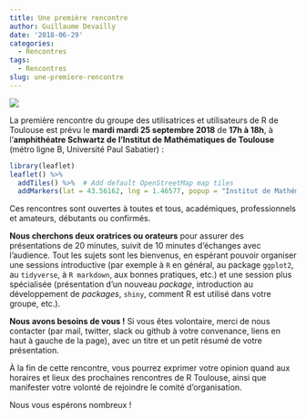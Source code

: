 ```yaml
---
title: Une première rencontre
author: Guillaume Devailly
date: '2018-06-29'
categories:
  - Rencontres
tags:
  - Rencontres
slug: une-premiere-rencontre
---
```


![](/img/logo.svg)

La première rencontre du groupe des utilisatrices et utilisateurs de R de Toulouse est prévu le **mardi mardi 25 septembre 2018** de **17h à 18h**,
à l'**amphithéatre Schwartz de l'Institut de Mathématiques de Toulouse** (métro ligne B, Université Paul Sabatier) :

```r
library(leaflet)
leaflet() %>%
  addTiles() %>%  # Add default OpenStreetMap map tiles
  addMarkers(lat = 43.56162, lng = 1.46577, popup = "Institut de Mathématiques de Toulouse")
```

Ces rencontres sont ouvertes à toutes et tous, académiques, professionnels et amateurs, débutants ou confirmés.

**Nous cherchons deux oratrices ou orateurs** pour assurer des présentations de 20 minutes, suivit de 10 minutes d'échanges avec l'audience.
Tout les sujets sont les bienvenus, en espérant pouvoir organiser une sessions introductive (par exemple à `R` en général, au package `ggplot2`, au `tidyverse`, à `R markdown`, aux bonnes pratiques, etc.) et une session plus spécialisée (présentation d'un nouveau *package*, introduction au développement de *packages*, `shiny`, comment R est utilisé dans votre groupe, etc.).

**Nous avons besoins de vous !** Si vous êtes volontaire, merci de nous contacter (par mail, twitter, slack ou github à votre convenance, liens en haut à gauche de la page), avec un titre et un petit résumé de votre présentation.

À la fin de cette rencontre, vous pourrez exprimer votre opinion quand aux horaires et lieux des prochaines rencontres de R Toulouse, ainsi que manifester votre volonté de rejoindre le comité d'organisation.

Nous vous espérons nombreux !

